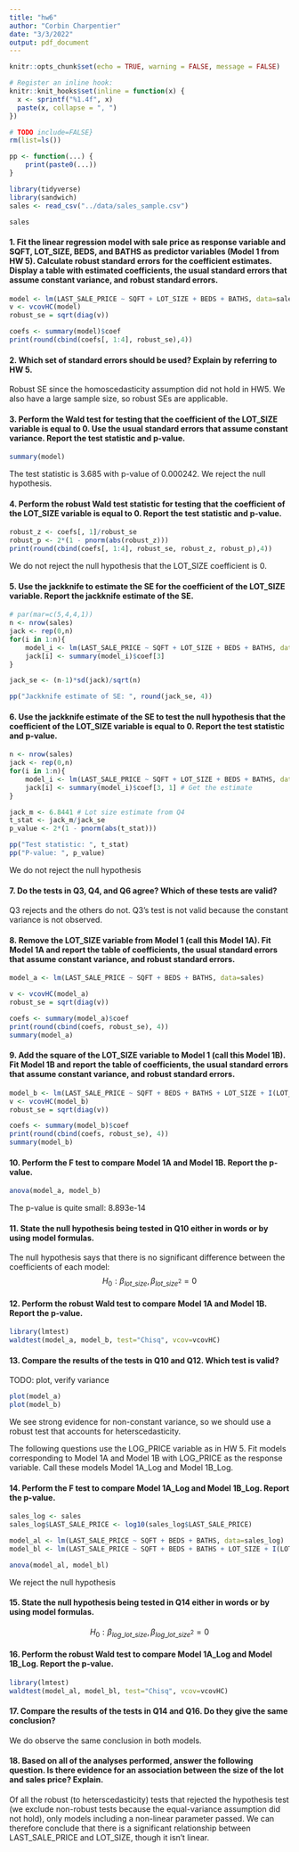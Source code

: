 ```yaml
---
title: "hw6"
author: "Corbin Charpentier"
date: "3/3/2022"
output: pdf_document
---
```


```r
knitr::opts_chunk$set(echo = TRUE, warning = FALSE, message = FALSE)

# Register an inline hook:
knitr::knit_hooks$set(inline = function(x) {
  x <- sprintf("%1.4f", x)
  paste(x, collapse = ", ")
})

```

```r
# TODO include=FALSE}
rm(list=ls())

pp <- function(...) {
    print(paste0(...))
}

library(tidyverse)
library(sandwich)
sales <- read_csv("../data/sales_sample.csv")

sales
```

#### 1. Fit the linear regression model with sale price as response variable and SQFT, LOT_SIZE, BEDS, and BATHS as predictor variables (Model 1 from HW 5). Calculate robust standard errors for the coefficient estimates. Display a table with estimated coefficients, the usual standard errors that assume constant variance, and robust standard errors. 
```R
model <- lm(LAST_SALE_PRICE ~ SQFT + LOT_SIZE + BEDS + BATHS, data=sales)
v <- vcovHC(model)
robust_se = sqrt(diag(v))

coefs <- summary(model)$coef
print(round(cbind(coefs[, 1:4], robust_se),4))
```

#### 2. Which set of standard errors should be used? Explain by referring to HW 5.
Robust SE since the homoscedasticity assumption did not hold in HW5. We also have a large sample size, so robust SEs are applicable.

#### 3. Perform the Wald test for testing that the coefficient of the LOT_SIZE variable is equal to 0. Use the usual standard errors that assume constant variance. Report the test statistic and p-value.
```r
summary(model)
```
The test statistic is 3.685 with p-value of 0.000242. We reject the null hypothesis. 

#### 4. Perform the robust Wald test statistic for testing that the coefficient of the LOT_SIZE variable is equal to 0. Report the test statistic and p-value.
```r
robust_z <- coefs[, 1]/robust_se
robust_p <- 2*(1 - pnorm(abs(robust_z)))
print(round(cbind(coefs[, 1:4], robust_se, robust_z, robust_p),4))
```
We do not reject the null hypothesis that the LOT_SIZE coefficient is 0. 

#### 5. Use the jackknife to estimate the SE for the coefficient of the LOT_SIZE variable. Report the jackknife estimate of the SE.
```r
# par(mar=c(5,4,4,1))
n <- nrow(sales)
jack <- rep(0,n)
for(i in 1:n){
    model_i <- lm(LAST_SALE_PRICE ~ SQFT + LOT_SIZE + BEDS + BATHS, data=sales, subset=-i)
    jack[i] <- summary(model_i)$coef[3]
}

jack_se <- (n-1)*sd(jack)/sqrt(n)

pp("Jackknife estimate of SE: ", round(jack_se, 4))
```

#### 6. Use the jackknife estimate of the SE to test the null hypothesis that the coefficient of the LOT_SIZE variable is equal to 0. Report the test statistic and p-value.
```R
n <- nrow(sales)
jack <- rep(0,n)
for(i in 1:n){
    model_i <- lm(LAST_SALE_PRICE ~ SQFT + LOT_SIZE + BEDS + BATHS, data=sales, subset=-i)
    jack[i] <- summary(model_i)$coef[3, 1] # Get the estimate
}

jack_m <- 6.8441 # Lot size estimate from Q4
t_stat <- jack_m/jack_se
p_value <- 2*(1 - pnorm(abs(t_stat)))

pp("Test statistic: ", t_stat)
pp("P-value: ", p_value)
```

We do not reject the null hypothesis

#### 7. Do the tests in Q3, Q4, and Q6 agree? Which of these tests are valid?
Q3 rejects and the others do not. Q3's test is not valid because the constant variance is not observed. 

#### 8. Remove the LOT_SIZE variable from Model 1 (call this Model 1A). Fit Model 1A and report the table of coefficients, the usual standard errors that assume constant variance, and robust standard errors.
```R
model_a <- lm(LAST_SALE_PRICE ~ SQFT + BEDS + BATHS, data=sales)

v <- vcovHC(model_a)
robust_se = sqrt(diag(v))

coefs <- summary(model_a)$coef
print(round(cbind(coefs, robust_se), 4))
summary(model_a)
```

#### 9. Add the square of the LOT_SIZE variable to Model 1 (call this Model 1B). Fit Model 1B and report the table of coefficients, the usual standard errors that assume constant variance, and robust standard errors.
```R
model_b <- lm(LAST_SALE_PRICE ~ SQFT + BEDS + BATHS + LOT_SIZE + I(LOT_SIZE^2), data=sales)
v <- vcovHC(model_b)
robust_se = sqrt(diag(v))

coefs <- summary(model_b)$coef
print(round(cbind(coefs, robust_se), 4))
summary(model_b)
```
#### 10. Perform the F test to compare Model 1A and Model 1B. Report the p-value.
```R
anova(model_a, model_b)
```
The p-value is quite small: 8.893e-14

#### 11. State the null hypothesis being tested in Q10 either in words or by using model formulas.
The null hypothesis says that there is no significant difference between the coefficients of each model:
$$H_0: \beta_{lot\_size}, \beta_{lot\_size^2} = 0$$

#### 12. Perform the robust Wald test to compare Model 1A and Model 1B. Report the p-value.
```R
library(lmtest)
waldtest(model_a, model_b, test="Chisq", vcov=vcovHC)
```

#### 13. Compare the results of the tests in Q10 and Q12. Which test is valid?
TODO: plot, verify variance
```R
plot(model_a)
plot(model_b)
```
We see strong evidence for non-constant variance, so we should use a robust test that accounts for heterscedasticity. 

The following questions use the LOG_PRICE variable as in HW 5. Fit models corresponding to Model 1A and Model 1B with LOG_PRICE as the response variable. Call these models Model 1A_Log and Model 1B_Log.


#### 14. Perform the F test to compare Model 1A_Log and Model 1B_Log. Report the p-value.
```R
sales_log <- sales
sales_log$LAST_SALE_PRICE <- log10(sales_log$LAST_SALE_PRICE)

model_al <- lm(LAST_SALE_PRICE ~ SQFT + BEDS + BATHS, data=sales_log)
model_bl <- lm(LAST_SALE_PRICE ~ SQFT + BEDS + BATHS + LOT_SIZE + I(LOT_SIZE^2), data=sales_log)

anova(model_al, model_bl)
```

We reject the null hypothesis

#### 15. State the null hypothesis being tested in Q14 either in words or by using model formulas.
$$H_0: \beta_{log\_lot\_size}, \beta_{log\_lot\_size^2} = 0$$

#### 16. Perform the robust Wald test to compare Model 1A_Log and Model 1B_Log. Report the p-value.
```R
library(lmtest)
waldtest(model_al, model_bl, test="Chisq", vcov=vcovHC)
```

#### 17. Compare the results of the tests in Q14 and Q16. Do they give the same conclusion?
We do observe the same conclusion in both models.

#### 18. Based on all of the analyses performed, answer the following question. Is there evidence for an association between the size of the lot and sales price? Explain.
Of all the robust (to heterscedasticity) tests that rejected the hypothesis test (we exclude non-robust tests because the equal-variance assumption did not hold), only models including a non-linear parameter passed. We can therefore conclude that there is a significant relationship between LAST_SALE_PRICE and LOT_SIZE, though it isn't linear. 


